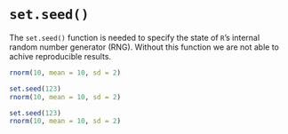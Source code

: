 # `set.seed()`
The `set.seed()` function is needed to specify the state of `R`'s internal random number generator (RNG). 
Without this function we are not able to achive reproducible results.

```r
rnorm(10, mean = 10, sd = 2)
```

```r
set.seed(123)
rnorm(10, mean = 10, sd = 2)
```

```r
set.seed(123)
rnorm(10, mean = 10, sd = 2)
```